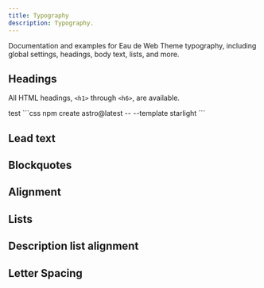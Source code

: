 ```yaml
---
title: Typography
description: Typography.
---
```


Documentation and examples for Eau de Web Theme typography, including global settings, headings, body text, lists, and more.

## Headings
All HTML headings, ```<h1>``` through ```<h6>```, are available.


<Tabs>
  <TabItem label="Demo HTML">
    test
  </TabItem>
  <TabItem label="Demo CSS">
    ```css
    npm create astro@latest -- --template starlight
    ```
  </TabItem>
</Tabs>

## Lead text
## Blockquotes
## Alignment
## Lists
## Description list alignment
## Letter Spacing
